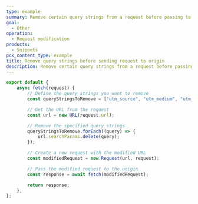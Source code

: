 ```yaml
---
type: example
summary: Remove certain query strings from a request before passing to the origin.
goal:
  - Other
operation:
  - Request modification
products:
  - Snippets
pcx_content_type: example
title: Remove query strings before sending request to origin
description: Remove certain query strings from a request before passing to the origin.
---
```


```js
export default {
	async fetch(request) {
		// Define the query strings you want to remove
		const queryStringsToRemove = ["utm_source", "utm_medium", "utm_campaign"];

		// Get the URL from the request
		const url = new URL(request.url);

		// Remove the specified query strings
		queryStringsToRemove.forEach((query) => {
			url.searchParams.delete(query);
		});

		// Create a new request with the modified URL
		const modifiedRequest = new Request(url, request);

		// Pass the modified request to the origin
		const response = await fetch(modifiedRequest);

		return response;
	},
};
```
